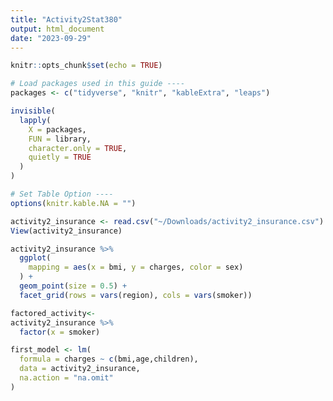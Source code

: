 ```yaml
---
title: "Activity2Stat380"
output: html_document
date: "2023-09-29"
---
```


```r
knitr::opts_chunk$set(echo = TRUE)
```

```r
# Load packages used in this guide ----
packages <- c("tidyverse", "knitr", "kableExtra", "leaps")

invisible(
  lapply(
    X = packages,
    FUN = library,
    character.only = TRUE,
    quietly = TRUE
  )
)

# Set Table Option ----
options(knitr.kable.NA = "")
```

```r
activity2_insurance <- read.csv("~/Downloads/activity2_insurance.csv")
View(activity2_insurance)
```

```r
activity2_insurance %>%
  ggplot(
    mapping = aes(x = bmi, y = charges, color = sex)
  ) +
  geom_point(size = 0.5) +
  facet_grid(rows = vars(region), cols = vars(smoker))
```
```r
factored_activity<-
activity2_insurance %>%
  factor(x = smoker)
```


```r
first_model <- lm(
  formula = charges ~ c(bmi,age,children),
  data = activity2_insurance,
  na.action = "na.omit"
)
```


